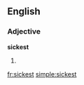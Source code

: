 ==English==

===Adjective===
'''sickest'''

# {{superlative of|sick}}

[[fr:sickest]]
[[simple:sickest]]